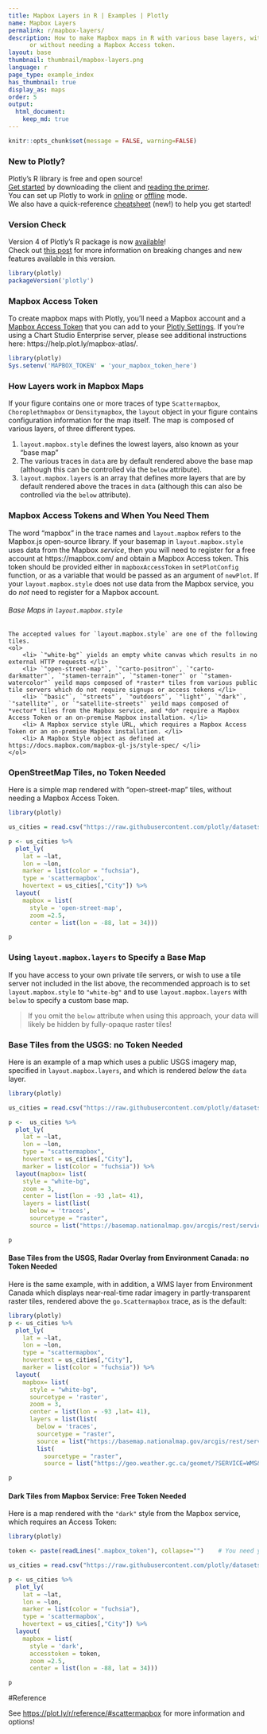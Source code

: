```yaml
---
title: Mapbox Layers in R | Examples | Plotly
name: Mapbox Layers
permalink: r/mapbox-layers/
description: How to make Mapbox maps in R with various base layers, with
      or without needing a Mapbox Access token.
layout: base
thumbnail: thumbnail/mapbox-layers.png
language: r
page_type: example_index
has_thumbnail: true
display_as: maps
order: 5
output:
  html_document:
    keep_md: true
---
```


```r
knitr::opts_chunk$set(message = FALSE, warning=FALSE)
```
### New to Plotly?

Plotly's R library is free and open source!<br>
[Get started](https://plot.ly/r/getting-started/) by downloading the client and [reading the primer](https://plot.ly/r/getting-started/).<br>
You can set up Plotly to work in [online](https://plot.ly/r/getting-started/#hosting-graphs-in-your-online-plotly-account) or [offline](https://plot.ly/r/offline/) mode.<br>
We also have a quick-reference [cheatsheet](https://images.plot.ly/plotly-documentation/images/r_cheat_sheet.pdf) (new!) to help you get started!

### Version Check

Version 4 of Plotly's R package is now [available](https://plot.ly/r/getting-started/#installation)!<br>
Check out [this post](http://moderndata.plot.ly/upgrading-to-plotly-4-0-and-above/) for more information on breaking changes and new features available in this version.
```r
library(plotly)
packageVersion('plotly')
```

### Mapbox Access Token

To create mapbox maps with Plotly, you'll need a Mapbox account and a [Mapbox Access Token](https://www.mapbox.com/studio/) that you can add to your [Plotly Settings](https://plot.ly/settings/mapbox). If you're using a Chart Studio Enterprise server, please see additional instructions here: https://help.plot.ly/mapbox-atlas/.

```r
library(plotly)
Sys.setenv('MAPBOX_TOKEN' = 'your_mapbox_token_here')
```


### How Layers work in Mapbox Maps

  If your figure contains one or more traces of type `Scattermapbox`, `Choroplethmapbox` or `Densitymapbox`, the `layout` object in your figure contains configuration information for the map itself. The map is composed of various layers, of three different types.
    <ol>
        <li> `layout.mapbox.style` defines the lowest layers, also known as your "base map"</li>
        <li> The various traces in `data` are by default rendered above the base map (although this can be controlled via the `below` attribute).</li>
        <li> `layout.mapbox.layers` is an array that defines more layers that are by default rendered above the traces in `data` (although this can also be controlled via the `below` attribute).</li>
    </ol>


### Mapbox Access Tokens and When You Need Them

  The word "mapbox" in the trace names and `layout.mapbox` refers to the Mapbox.js open-source library. If your basemap in `layout.mapbox.style` uses data from the Mapbox *service*, then you will need to register for a free account at https://mapbox.com/ and obtain a Mapbox Access token. This token should be provided either in `mapboxAccessToken`  in `setPlotConfig` function, or as a variable that would be passed as an argument of `newPlot`.
    If your `layout.mapbox.style` does not use data from the Mapbox service, you do *not* need to register for a Mapbox account.
    <h6>Base Maps in `layout.mapbox.style`</h6>
    The accepted values for `layout.mapbox.style` are one of the following tiles.
    <ol>
        <li> `"white-bg"` yields an empty white canvas which results in no external HTTP requests </li>
        <li> `"open-street-map"`, `"carto-positron"`, `"carto-darkmatter"`, `"stamen-terrain"`, `"stamen-toner"` or `"stamen-watercolor"` yeild maps composed of *raster* tiles from various public tile servers which do not require signups or access tokens </li>
        <li> `"basic"`, `"streets"`, `"outdoors"`, `"light"`, `"dark"`, `"satellite"`, or `"satellite-streets"` yeild maps composed of *vector* tiles from the Mapbox service, and *do* require a Mapbox Access Token or an on-premise Mapbox installation. </li>
        <li> A Mapbox service style URL, which requires a Mapbox Access Token or an on-premise Mapbox installation. </li>
        <li> A Mapbox Style object as defined at https://docs.mapbox.com/mapbox-gl-js/style-spec/ </li>
    </ol>

### OpenStreetMap Tiles, no Token Needed

   Here is a simple map rendered with "open-street-map" tiles, without needing a Mapbox Access Token.

```r
library(plotly)

us_cities = read.csv("https://raw.githubusercontent.com/plotly/datasets/master/us-cities-top-1k.csv")

p <- us_cities %>%
  plot_ly(
    lat = ~lat,
    lon = ~lon,
    marker = list(color = "fuchsia"),
    type = 'scattermapbox',
    hovertext = us_cities[,"City"]) %>%
  layout(
    mapbox = list(
      style = 'open-street-map',
      zoom =2.5,
      center = list(lon = -88, lat = 34)))

p
```

### Using `layout.mapbox.layers` to Specify a Base Map

If you have access to your own private tile servers, or wish to use a tile server not included in the list above, the recommended approach is to set `layout.mapbox.style` to `"white-bg"` and to use `layout.mapbox.layers` with `below` to specify a custom base map.

> If you omit the `below` attribute when using this approach, your data will likely be hidden by fully-opaque raster tiles!

### Base Tiles from the USGS: no Token Needed

Here is an example of a map which uses a public USGS imagery map, specified in `layout.mapbox.layers`, and which is rendered *below* the `data` layer.

```r
library(plotly)

us_cities = read.csv("https://raw.githubusercontent.com/plotly/datasets/master/us-cities-top-1k.csv")

p <-  us_cities %>%
  plot_ly(
    lat = ~lat,
    lon = ~lon,
    type = "scattermapbox",
    hovertext = us_cities[,"City"],
    marker = list(color = "fuchsia")) %>%
  layout(mapbox= list(
    style = "white-bg",
    zoom = 3,
    center = list(lon = -93 ,lat= 41),
    layers = list(list(
      below = 'traces',
      sourcetype = "raster",
      source = list("https://basemap.nationalmap.gov/arcgis/rest/services/USGSImageryOnly/MapServer/tile/{z}/{y}/{x}")))))

p
```

#### Base Tiles from the USGS, Radar Overlay from Environment Canada: no Token Needed

Here is the same example, with in addition, a WMS layer from Environment Canada which displays near-real-time radar imagery in partly-transparent raster tiles, rendered above the `go.Scattermapbox` trace, as is the default:

```r
library(plotly)
p <- us_cities %>%
  plot_ly(
    lat = ~lat,
    lon = ~lon,
    type = "scattermapbox",
    hovertext = us_cities[,"City"],
    marker = list(color = "fuchsia")) %>%
  layout(
    mapbox= list(
      style = "white-bg",
      sourcetype = 'raster',
      zoom = 3,
      center = list(lon = -93 ,lat= 41),
      layers = list(list(
        below = 'traces',
        sourcetype = "raster",
        source = list("https://basemap.nationalmap.gov/arcgis/rest/services/USGSImageryOnly/MapServer/tile/{z}/{y}/{x}")),
        list(
          sourcetype = "raster",
          source = list("https://geo.weather.gc.ca/geomet/?SERVICE=WMS&VERSION=1.3.0&REQUEST=GetMap&BBOX={bbox-epsg-3857}&CRS=EPSG:3857&WIDTH=1000&HEIGHT=1000&LAYERS=RADAR_1KM_RDBR&TILED=true&FORMAT=image/png")))))

p
```
#### Dark Tiles from Mapbox Service: Free Token Needed

Here is a map rendered with the `"dark"` style from the Mapbox service, which requires an Access Token:

```r
library(plotly)

token <- paste(readLines(".mapbox_token"), collapse="")    # You need your own token

us_cities = read.csv("https://raw.githubusercontent.com/plotly/datasets/master/us-cities-top-1k.csv")

p <- us_cities %>%
  plot_ly(
    lat = ~lat,
    lon = ~lon,
    marker = list(color = "fuchsia"),
    type = 'scattermapbox',
    hovertext = us_cities[,"City"]) %>%
  layout(
    mapbox = list(
      style = 'dark',
      accesstoken = token,
      zoom =2.5,
      center = list(lon = -88, lat = 34)))

p
```

#Reference

See [https://plot.ly/r/reference/#scattermapbox](https://plot.ly/r/reference/#scattermapbox) for more information and options!
